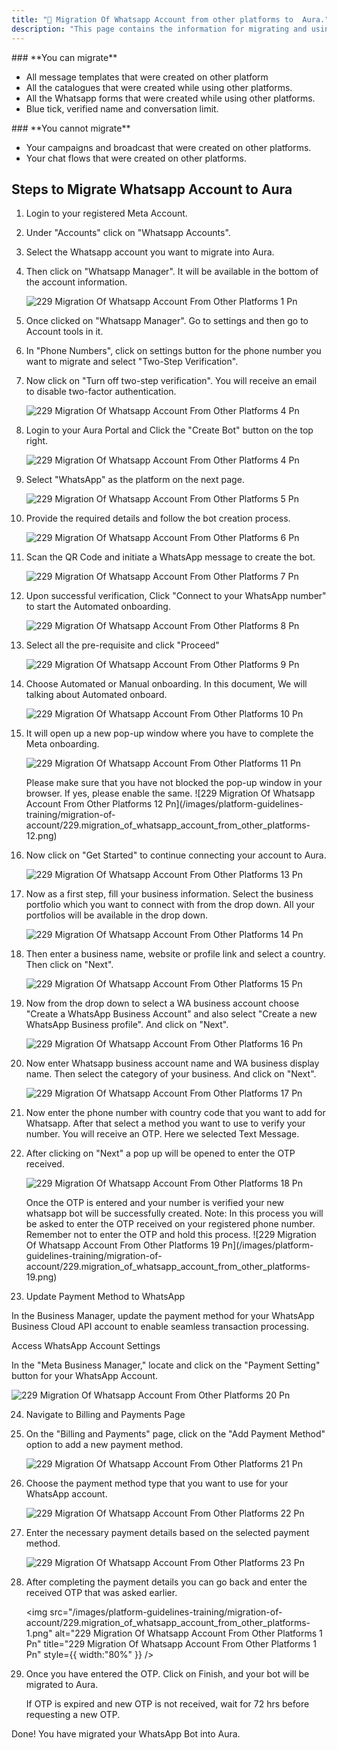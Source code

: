```yaml
---
title: "🐧 Migration Of Whatsapp Account from other platforms to  Aura."
description: "This page contains the information for migrating and using your whatsapp account that was created on other platforms in  Aura."
---
```


<Check>
  ### **You can migrate**

  - All message templates that were created on other platform
  - All the catalogues that were created while using other platforms.
  - All the Whatsapp forms that were created while using other platforms.
  - Blue tick, verified name and conversation limit.
</Check>

<Warning>
  ### **You cannot migrate**

  - Your campaigns and broadcast that were created on other platforms.
  - Your chat flows that were created on other platforms.
</Warning>

## **Steps to Migrate Whatsapp Account to  Aura**

 1. Login to your registered Meta Account.
 2. Under "Accounts" click on "Whatsapp Accounts".
 3. Select the Whatsapp account you want to migrate into  Aura.
 4. Then click on "Whatsapp Manager". It will be available in the bottom of the account information.

    ![229 Migration Of Whatsapp Account From Other Platforms 1 Pn](/images/platform-guidelines-training/migration-of-account/229.migration_of_whatsapp_account_from_other_platforms-2.png)
 5. Once clicked on "Whatsapp Manager". Go to settings and then go to Account tools in it.
 6. In "Phone Numbers", click on settings button for the phone number you want to migrate and select "Two-Step Verification".
 7. Now click on "Turn off two-step verification". You will receive an email to disable two-factor authentication.

    ![229 Migration Of Whatsapp Account From Other Platforms 4 Pn](/images/platform-guidelines-training/migration-of-account/229.migration_of_whatsapp_account_from_other_platforms-3.png)
 8. Login to your  Aura Portal and Click the "Create Bot" button on the top right.

    ![229 Migration Of Whatsapp Account From Other Platforms 4 Pn](/images/platform-guidelines-training/migration-of-account/229.migration_of_whatsapp_account_from_other_platforms-4.png)
 9. Select "WhatsApp" as the platform on the next page.

    ![229 Migration Of Whatsapp Account From Other Platforms 5 Pn](/images/platform-guidelines-training/migration-of-account/229.migration_of_whatsapp_account_from_other_platforms-5.png)
10. Provide the required details and follow the bot creation process.

    ![229 Migration Of Whatsapp Account From Other Platforms 6 Pn](/images/platform-guidelines-training/migration-of-account/229.migration_of_whatsapp_account_from_other_platforms-6.png)
11. Scan the QR Code and initiate a WhatsApp message to create the bot.

    ![229 Migration Of Whatsapp Account From Other Platforms 7 Pn](/images/platform-guidelines-training/migration-of-account/229.migration_of_whatsapp_account_from_other_platforms-7.png)
12. Upon successful verification, Click "Connect to your WhatsApp number" to start the Automated onboarding.

    ![229 Migration Of Whatsapp Account From Other Platforms 8 Pn](/images/platform-guidelines-training/migration-of-account/229.migration_of_whatsapp_account_from_other_platforms-8.png)
13. Select all the pre-requisite and click "Proceed"

    ![229 Migration Of Whatsapp Account From Other Platforms 9 Pn](/images/platform-guidelines-training/migration-of-account/229.migration_of_whatsapp_account_from_other_platforms-9.png)
14. Choose Automated or Manual onboarding. In this document, We will talking about Automated onboard.

    ![229 Migration Of Whatsapp Account From Other Platforms 10 Pn](/images/platform-guidelines-training/migration-of-account/229.migration_of_whatsapp_account_from_other_platforms-10.png)
15. It will open up a new pop-up window where you have to complete the Meta onboarding.

    ![229 Migration Of Whatsapp Account From Other Platforms 11 Pn](/images/platform-guidelines-training/migration-of-account/229.migration_of_whatsapp_account_from_other_platforms-11.png)

    <Info>
      Please make sure that you have not blocked the pop-up window in your browser. If yes, please enable the same.
    </Info>
    ![229 Migration Of Whatsapp Account From Other Platforms 12 Pn](/images/platform-guidelines-training/migration-of-account/229.migration_of_whatsapp_account_from_other_platforms-12.png)
16. Now click on "Get Started" to continue connecting your account to  Aura.

    ![229 Migration Of Whatsapp Account From Other Platforms 13 Pn](/images/platform-guidelines-training/migration-of-account/229.migration_of_whatsapp_account_from_other_platforms-13.png)
17. Now as a first step, fill your business information. Select the business portfolio which you want to connect with from the drop down. All your portfolios will be available in the drop down.

    ![229 Migration Of Whatsapp Account From Other Platforms 14 Pn](/images/platform-guidelines-training/migration-of-account/229.migration_of_whatsapp_account_from_other_platforms-14.png)
18. Then enter a business name, website or profile link and select a country. Then click on "Next".

    ![229 Migration Of Whatsapp Account From Other Platforms 15 Pn](/images/platform-guidelines-training/migration-of-account/229.migration_of_whatsapp_account_from_other_platforms-15.png)
19. Now from the drop down to select a WA business account choose "Create a WhatsApp Business Account" and also select "Create a new WhatsApp Business profile". And click on "Next".

    ![229 Migration Of Whatsapp Account From Other Platforms 16 Pn](/images/platform-guidelines-training/migration-of-account/229.migration_of_whatsapp_account_from_other_platforms-16.png)
20. Now enter Whatsapp business account name and WA business display name. Then select the category of your business. And click on "Next".

    ![229 Migration Of Whatsapp Account From Other Platforms 17 Pn](/images/platform-guidelines-training/migration-of-account/229.migration_of_whatsapp_account_from_other_platforms-17.png)
21. Now enter the phone number with country code that you want to add for Whatsapp. After that select a method you want to use to verify your number. You will receive an OTP. Here we selected Text Message.
22. After clicking on "Next" a pop up will be opened to enter the OTP received.

    ![229 Migration Of Whatsapp Account From Other Platforms 18 Pn](/images/platform-guidelines-training/migration-of-account/229.migration_of_whatsapp_account_from_other_platforms-18.png)

    <Info>
      Once the OTP is entered and your number is verified your new whatsapp bot will be successfully created.
    </Info>
    <Info>
      Note: In this process you will be asked to enter the OTP received on your registered phone number. Remember not to enter the OTP and hold this process.
    </Info>
    ![229 Migration Of Whatsapp Account From Other Platforms 19 Pn](/images/platform-guidelines-training/migration-of-account/229.migration_of_whatsapp_account_from_other_platforms-19.png)
23. Update Payment Method to WhatsApp

In the Business Manager, update the payment method for your WhatsApp Business Cloud API account to enable seamless transaction processing.

Access WhatsApp Account Settings

In the "Meta Business Manager," locate and click on the "Payment Setting" button for your WhatsApp Account.

![229 Migration Of Whatsapp Account From Other Platforms 20 Pn](/images/platform-guidelines-training/migration-of-account/229.migration_of_whatsapp_account_from_other_platforms-20.png)

24. Navigate to Billing and Payments Page
25. On the "Billing and Payments" page, click on the "Add Payment Method" option to add a new payment method.

    ![229 Migration Of Whatsapp Account From Other Platforms 21 Pn](/images/platform-guidelines-training/migration-of-account/229.migration_of_whatsapp_account_from_other_platforms-21.png)
26. Choose the payment method type that you want to use for your WhatsApp account.

    ![229 Migration Of Whatsapp Account From Other Platforms 22 Pn](/images/platform-guidelines-training/migration-of-account/229.migration_of_whatsapp_account_from_other_platforms-22.png)
27. Enter the necessary payment details based on the selected payment method.

    ![229 Migration Of Whatsapp Account From Other Platforms 23 Pn](/images/platform-guidelines-training/migration-of-account/229.migration_of_whatsapp_account_from_other_platforms-23.png)
28. After completing the payment details you can go back and enter the received OTP that was asked earlier.

    <img
      src="/images/platform-guidelines-training/migration-of-account/229.migration_of_whatsapp_account_from_other_platforms-1.png"
      alt="229 Migration Of Whatsapp Account From Other Platforms 1 Pn"
      title="229 Migration Of Whatsapp Account From Other Platforms 1 Pn"
      style={{ width:"80%" }}
    />
29. Once you have entered the OTP. Click on Finish, and your bot will be migrated to  Aura.

    <Info>
      If OTP is expired and new OTP is not received, wait for 72 hrs before requesting a new OTP.
    </Info>

Done\! You have migrated your WhatsApp Bot into  Aura.